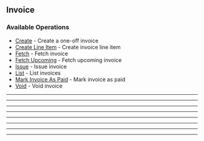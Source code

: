 
## Invoice

### Available Operations

* [Create](/invoice/create) - Create a one-off invoice
* [Create Line Item](/invoice/create_line_item) - Create invoice line item
* [Fetch](/invoice/fetch) - Fetch invoice
* [Fetch Upcoming](/invoice/fetch_upcoming) - Fetch upcoming invoice
* [Issue](/invoice/issue) - Issue invoice
* [List](/invoice/list) - List invoices
* [Mark Invoice As Paid](/invoice/mark_invoice_as_paid) - Mark invoice as paid
* [Void](/invoice/void) - Void invoice

---
<Create />

---
<CreateLineItem />

---
<Fetch />

---
<FetchUpcoming />

---
<Issue />

---
<List />

---
<MarkInvoiceAsPaid />

---
<Void />
